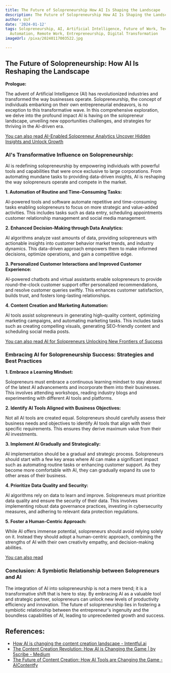 ```yaml
---
title: The Future of Solopreneurship How AI Is Shaping the Landscape
description: The Future of Solopreneurship How AI Is Shaping the Landscape
author: Usf
date: '2024-01-12'
tags: Solopreneurship, AI, Artificial Intelligence, Future of Work, Technology, Innovation,
  Automation, Remote Work, Entrepreneurship, Digital Transformation
imageUrl: /pixa/20240117003522.jpg

---
```

## The Future of Solopreneurship: How AI Is Reshaping the  Landscape

**Prologue:**

The advent of Artificial Intelligence (AI) has revolutionized industries and transformed  the way businesses operate. Solopreneurship, the concept of individuals embarking on their own  entrepreneurial endeavors, is no exception to this transformative wave. In this comprehensive exploration, we delve into the profound impact  AI is having on the solopreneur landscape, unveiling new opportunities challenges, and strategies for thriving in the AI-driven era.

[You can also read AI-Enabled Solopreneur Analytics Uncover Hidden Insights and Unlock Growth](AI-Enabled%20Solopreneur%20Analytics%20Uncover%20Hidden%20Insights%20and%20Unlock%20Growth)


### AI's Transformative Influence on Solopreneurship:

AI is redefining solopreneurship by empowering individuals with powerful  tools and capabilities that were once exclusive to large corporations. From automating  mundane tasks to providing data-driven  insights, AI is reshaping the way solopreneurs operate and compete in the market.

**1. Automation of Routine and Time-Consuming Tasks:**

AI-powered tools and software automate repetitive  and time-consuming tasks enabling solopreneurs to focus on more strategic and value-added activities. This includes tasks such as data entry, scheduling appointments customer relationship management and  social media management.

**2. Enhanced Decision-Making through Data  Analytics:**

AI  algorithms analyze vast amounts of data, providing  solopreneurs with actionable insights into customer  behavior market trends, and industry dynamics. This data-driven approach empowers them to make informed decisions, optimize operations, and gain a  competitive edge.

**3.  Personalized Customer  Interactions and Improved Customer Experience:**

AI-powered chatbots and virtual  assistants enable  solopreneurs to provide round-the-clock customer support offer personalized recommendations, and  resolve customer queries swiftly. This enhances customer  satisfaction, builds trust, and fosters long-lasting  relationships.

**4. Content  Creation and Marketing Automation:**

AI tools assist solopreneurs in  generating high-quality content, optimizing marketing campaigns,  and automating marketing tasks.  This includes tasks such as  creating compelling visuals, generating SEO-friendly content and scheduling social media posts.

[You can also read AI for Solopreneurs Unlocking New Frontiers of Success](AI%20for%20Solopreneurs%20Unlocking%20New%20Frontiers%20of%20Success)


### Embracing AI for Solopreneurship Success: Strategies and Best Practices

**1. Embrace a Learning Mindset:**

Solopreneurs must  embrace a  continuous learning mindset to stay abreast of the latest AI advancements and incorporate them into their businesses. This involves attending workshops, reading industry  blogs and experimenting with  different AI tools  and platforms.

**2. Identify AI Tools Aligned with Business Objectives:**

Not  all AI tools are created equal. Solopreneurs  should carefully assess their business needs and objectives to identify  AI tools that align with their specific requirements. This ensures they derive maximum value from their AI investments.

**3. Implement AI  Gradually and Strategically:**

AI  implementation should  be a gradual and strategic process. Solopreneurs should start with a few key areas where AI can make a significant  impact such  as automating routine tasks  or enhancing customer support. As they become more comfortable with AI, they can gradually expand its use to other areas  of their business.

**4. Prioritize Data  Quality and Security:**

AI algorithms rely on data to learn and improve. Solopreneurs must prioritize data quality and ensure the security of their data. This  involves implementing robust data governance practices, investing in cybersecurity measures, and adhering to relevant data protection regulations.

**5. Foster a Human-Centric Approach:**

While AI offers immense potential,  solopreneurs should avoid relying solely on it. Instead they should  adopt  a human-centric approach, combining the strengths of AI with their own creativity  empathy, and  decision-making abilities.

[You can  also read ]()


### Conclusion: A Symbiotic Relationship between Solopreneurs and AI

The integration  of AI into solopreneurship is  not  a  mere trend; it is a transformative shift that is here  to  stay. By embracing AI as a valuable tool and strategic partner, solopreneurs can unlock new levels of productivity efficiency and innovation. The future  of solopreneurship lies in fostering a symbiotic  relationship between  the entrepreneur's ingenuity and the boundless capabilities of  AI, leading to unprecedented growth and success.

## References:
- [How AI is changing the content creation landscape - Intentful.ai](https://www.intentful.ai/blog/how-ai-is-changing-the-content-creation-landscape)
- [The Content Creation Revolution: How AI is Changing the Game | by 5scribe - Medium](https://medium.com/@marketing_51433/the-content-creation-revolution-how-ai-is-changing-the-game-456a633397f2)
- [The Future of Content Creation: How AI Tools are Changing the Game - AIContentfy](https://aicontentfy.com/en/blog/future-of-content-creation-how-ai-tools-are-changing-game)
